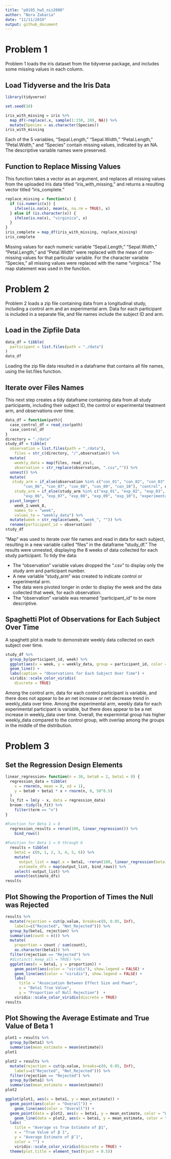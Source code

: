 ```yaml
---
title: "p8105_hw5_niz2000"
author: "Nora Zakaria"
date: "11/11/2019"
output: github_document
---
```


# Problem 1

Problem 1 loads the iris dataset from the tidyverse package, and includes some missing values in each column.

## Load Tidyverse and the Iris Data
```r
library(tidyverse)

set.seed(10)

iris_with_missing = iris %>% 
  map_df(~replace(.x, sample(1:150, 20), NA)) %>%
  mutate(Species = as.character(Species))
iris_with_missing
```

Each of the 5 variables, "Sepal.Length," "Sepal.Width," "Petal.Length," "Petal.Width," and "Species" contain missing values, indicated by an NA. The descriptive variable names were preserved.


## Function to Replace Missing Values

This function takes a vector as an argument, and replaces all missing values from the uploaded Iris data titled "iris_with_missing," and returns a resulting vector titled "iris_complete."

```r
replace_missing = function(x) {
  if (is.numeric(x)) {
    ifelse(is.na(x), mean(x, na.rm = TRUE), x)
  } else if (is.character(x)) {
    ifelse(is.na(x), "virginica", x)
  }
}
iris_complete = map_df(iris_with_missing, replace_missing)
iris_complete
```

Missing values for each numeric variable "Sepal.Length," "Sepal.Width," "Petal.Length," and "Petal.Width" were replaced with the mean of non-missing values for that particular variable. For the character variable "Species," all missing values were replaced with the name "virginica." The map statement was used in the function.



# Problem 2

Problem 2 loads a zip file containing data from a longitudinal study, including a control arm and an experimental arm. Data for each participant is included in a separate file, and file names include the subject ID and arm.

## Load in the Zipfile Data
```r
data_df = tibble(
  participant = list.files(path = "./data")
)
data_df
```

Loading the zip file data resulted in a dataframe that contains all file names, using the list.files function.

## Iterate over Files Names

This next step creates a tidy dataframe containing data from all study participants, including their subject ID, the control or experimental treatment arm, and observations over time.

```r
data_df = function(path){
  case_control_df = read_csv(path)
  case_control_df 
}
directory = "./data"
study_df = tibble(
  observation = list.files(path = "./data"),
    files = str_c(directory, "/",observation)) %>%
  mutate(
    weekly_data = map(files, read_csv),
    observation = str_replace(observation, ".csv","")) %>%
  unnest() %>%
  mutate(
   study_arm = if_else(observation %in% c("con_01", "con_02", "con_03", "con_04", "con_05",
        "con_06", "con_07", "con_08", "con_09", "con_10"), "control", observation),
    study_arm = if_else(study_arm %in% c("exp_01", "exp_02", "exp_03", "exp_04", "exp_05",
        "exp_06", "exp_07", "exp_08", "exp_09", "exp_10"), "experimental", study_arm)) %>%
  pivot_longer(
    week_1:week_8,
    names_to = "week",
    values_to = "weekly_data") %>%
  mutate(week = str_replace(week, "week_", "")) %>%
  rename(participant_id = observation)
study_df
```

"Map" was used to iterate over file names and read in data for each subject, resulting in a new variable called "files" in the dataframe "study_df." The results were unnested, displaying the 8 weeks of data collected for each study participant. To tidy the data:

* The "observation" variable values dropped the ".csv" to display only the study arm and participant number.
* A new variable "study_arm" was created to indicate control or experimental arm.
* The data were pivoted longer in order to display the week and the data collected that week, for each observation.
* The "observation" variable was renamed "participant_id" to be more descriptive.
 

## Spaghetti Plot of Observations for Each Subject Over Time

A spaghetti plot is made to demonstrate weekly data collected on each subject over time.

```r
study_df %>% 
  group_by(participant_id, week) %>% 
  ggplot(aes(x = week, y = weekly_data, group = participant_id, color = study_arm)) +
  geom_line() +
  labs(caption = "Observations for Each Subject Over Time") + 
  viridis::scale_color_viridis(
    discrete = TRUE)
```

Among the control arm, data for each control participant is variable, and there does not appear to be an net increase or net decrease trend in weekly_data over time. Among the experimental arm, weekly data for each experimental participant is variable, but there does appear to be a net increase in weekly_data over time. Overall, the expermintal group has higher weekly_data compared to the control group, with overlap among the groups in the middle of the distribution. 



# Problem 3

## Set the Regression Design Elements
```r
linear_regression= function(n = 30, beta0 = 2, beta1 = 0) {
  regression_data = tibble(
    x = rnorm(n, mean = 0, sd = 1),
    y = beta0 + beta1 * x + rnorm(n, 0, 50^0.5)
  )
  ls_fit = lm(y ~ x, data = regression_data) 
  broom::tidy(ls_fit) %>%
    filter(term == "x")
}

#Function for Beta 1 = 0
  regression_results = rerun(100, linear_regression()) %>%
    bind_rows()
  
#Function for Beta 1 = 0 through 6
  results = tibble(
    beta1 = c(0, 1, 2, 3, 4, 5, 6)) %>%
    mutate(
      output_list = map(.x = beta1, ~rerun(100, linear_regression(beta1 = .x))),
      estimate_dfs = map(output_list, bind_rows)) %>%
    select(-output_list) %>%
    unnest(estimate_dfs)
results
```


## Plot Showing the Proportion of Times the Null was Rejected

```r
results %>%
  mutate(rejection = cut(p.value, breaks=c(0, 0.05, Inf), 
    labels=c("Rejected", "Not_Rejected"))) %>%
  group_by(beta1, rejection) %>%
  summarise(count = n()) %>%
  mutate(
    proportion = count / sum(count),
    as.character(beta1)) %>%
  filter(rejection == "Rejected") %>%
  #distinct(.keep_all = TRUE) %>%
  ggplot(aes(x = beta1, y = proportion)) + 
    geom_point(aes(color = "viridis"), show.legend = FALSE) + 
    geom_line(aes(color = "viridis"), show.legend = FALSE) +
    labs(
      title = "Association Between Effect Size and Power",
      x = "Beta1 True Value",
      y = "Proportion of Null Rejection")  +
    viridis::scale_color_viridis(discrete = TRUE) 
results
```
 

## Plot Showing the Average Estimate and True Value of Beta 1

```r
plot1 = results %>%
  group_by(beta1) %>%
  summarise(mean_estimate = mean(estimate))
plot1

plot2 = results %>%
  mutate(rejection = cut(p.value, breaks=c(0, 0.05, Inf), 
    labels=c("Rejected", "Not_Rejected"))) %>%
  filter(rejection == "Rejected") %>%
  group_by(beta1) %>%
  summarise(mean_estimate = mean(estimate))
plot2

ggplot(plot1, aes(x = beta1, y = mean_estimate)) + 
  geom_point(aes(color = "Overall")) + 
    geom_line(aes(color = "Overall")) +
  geom_point(data = plot2, aes(x = beta1, y = mean_estimate, color = "When Null Was Rejected")) +
    geom_line(data = plot2, aes(x = beta1, y = mean_estimate, color = "When Null Was Rejected")) +
  labs(
    title = "Average vs True Estimate of β1",
    x = "True Value of β 1",
    y = "Average Estimate of β̂ 1",
    color = "") +
    viridis::scale_color_viridis(discrete = TRUE) +
  theme(plot.title = element_text(hjust = 0.5))
```





